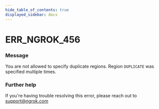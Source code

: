 ```yaml
---
hide_table_of_contents: true
displayed_sidebar: docs
---
```



# ERR_NGROK_456

### Message
You are not allowed to specify duplicate regions. Region `DUPLICATE` was specified multiple times.

<ErrorDetails error='err_ngrok_456' />


### Further help
If you're having trouble resolving this error, please reach out to [support@ngrok.com](mailto:support@ngrok.com?subject=Help%20with%20ERR_NGROK_456)

